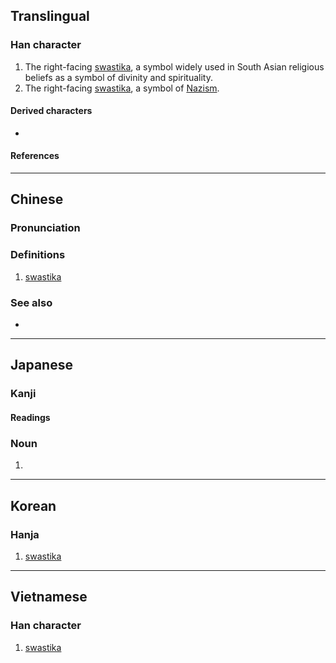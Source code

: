 {{also|卍|֍|֎}}
{{character info}}
{{character info|࿕}}
==Translingual==

===Han character===
{{Han char|rn=24|rad=十|as=04|sn=6|four=21127|canj=VX|ids=⿻𠃑⿲一丨一,⿻⿱⿰丨一⿰一丨十}}

# The right-facing [[swastika]], a symbol widely used in South Asian religious beliefs as a symbol of divinity and spirituality.
# The right-facing [[swastika]], a symbol of [[Nazism]].

====Derived characters====
* {{l|mul|[[𭅫]]}}

====References====
{{Han ref|kx=0156.221|hdz=10051.090|uh=5350}}

----

==Chinese==
{{zh-forms}}

===Pronunciation===
{{zh-pron
|m=wàn
|ma=y
|c=maan6
|w=3ve
|mc=
|oc=
|cat=n
}}

===Definitions===
{{zh-hanzi}}

# [[swastika]]

===See also===
* {{zh-l|卍}}

----

==Japanese==

===Kanji===
{{ja-kanji|grade=|rs=十04}}

====Readings====
{{ja-readings
|on=ばん, まん
|kun=まんじ
}}

===Noun===
{{ja-noun|まんじ}}

# {{alternative form of|ja|卍||t=swastika}}

----

==Korean==

===Hanja===
{{ko-hanja|만}}

# [[swastika]]

----

==Vietnamese==

===Han character===
{{vi-readings|reading=vạn|rs=十04}}

# [[swastika]]